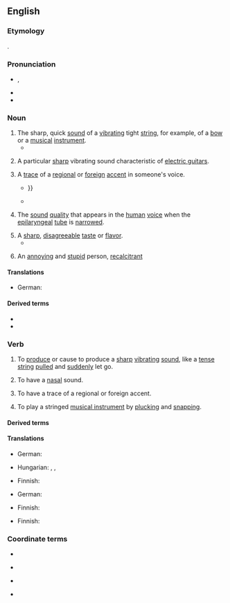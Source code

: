 ==English==
{{was wotd|2016|February|2}}

===Etymology===
{{onomatopoeic|en}}.

===Pronunciation===
* {{enPR|twăng}}, {{IPA|en|/twæŋ/}}
* {{audio|en|en-au-twang.ogg|Audio (AU)}}
* {{rhymes|en|æŋ}}

===Noun===
{{en-noun}}

# The sharp, quick [[sound]] of a [[vibrate|vibrating]] tight [[string]], for example, of a [[bow]] or a [[music]]al [[instrument]].
#* {{quote-book|en|author=[George] Walter Thornbury|authorlink=George Walter Thornbury|chapter=Life in Spain: Past and Present|location=New York, N.Y.|publisher=[[w:Harper (publisher)|Harper & Brothers]], Publishers, [[w:Franklin Square, New York|Franklin Square]]|year=1860|page=148|pageurl=https://books.google.com/books?id=ONhhAAAAcAAJ&pg=PA148|oclc=2870806|passage=Let me give you in rude recitation, with here and there a '''twang''' and a caper of the guitar-strings, my vision of the [[w:El Cid|Cid]]'s sally from his besieged castle of Alcocer—the first outburst of that Spanish deluge that never receded till it rose over the dead body of the last Moor.}}
# {{lb|en|music}} A particular [[sharp]] vibrating sound characteristic of [[electric guitar]]s.
# A [[trace]] of a [[regional]] or [[foreign]] [[accent]] in someone's voice.
#: {{ux|en|Despite having lived in Canada for 20 years, he still has that Eastern-European '''twang''' in his voice.}}
#* {{quote-book|en|author=Nigel Cliff|title=The Shakespeare Riots: Revenge, Drama, and Death in Nineteenth-century America|Random House Incorporated|year=2007|page=90|isbn=978-0-345-48694-3|passage=A few insinuated that the American was not first-rate in Shakespeare, and one or two snidely detected a '''twang''' of the backwoods in his accent; {{...}}}}
#* {{quote-journal|en|date=2020 December 2|author=Paul Bigland|title=My weirdest and wackiest Rover yet|journal=Rail|page=65|text=Judging by the new voice over the PA, we've had a crew change in Plymouth - the warning about masks and the apology for lack of catering is made in a chirpy Cockney '''twang''' rather than a West Country burr.}}
# {{lb|en|phonetics}} The [[sound]] [[quality]] that appears in the [[human]] [[voice]] when the [[epilaryngeal]] [[tube]] is [[narrow]]ed.
# A [[sharp]], [[disagreeable]] [[taste]] or [[flavor]].
#* {{quote-book|en|author=Marvin Carpenter|title=The 1929 Depression: Hey! That’s Perry County!|location=Bloomington, Ind.|publisher={{w|iUniverse}}|year=2011|page=2|isbn=978-1-4502-8461-5|passage=Buttermilk also tastes different today. What do people do when they make buttermilk for the public that gives buttermilk that '''twang''' taste? Do these people put milk in an aging tank to mature like wine in a place where air and germs can't get to it?}}
# {{lb|en|vulgar|slang}} An [[annoying]] and [[stupid]] person, [[recalcitrant]]

====Translations====
{{trans-top|sound of a tight string}}
* German: {{t|de|Näseln|n}}
{{trans-bottom}}

====Derived terms====
* {{l|en|twanger}}
* {{l|en|twangy}}

===Verb===
{{en-verb}}

# {{lb|en|ambitransitive}} To [[produce]] or cause to produce a [[sharp]] [[vibrating]] [[sound]], like a [[tense]] [[string]] [[pull]]ed and [[sudden]]ly let go.
# {{lb|en|intransitive}} To have a [[nasal]] sound.
# {{lb|en|intransitive}} To have a trace of a regional or foreign accent.
# {{lb|en|music}} To play a stringed [[musical instrument]] by [[pluck]]ing and [[snap]]ping.

====Derived terms====
{{der4
|en|twanger
|twanging
|twangingly
|twangster
}}

====Translations====
{{trans-top|to produce or cause to produce a sharp vibrating sound}}
* German: {{t+|de|zupfen}}
{{trans-mid}}
* Hungarian: {{t|hu|peng}}, {{q|one time only}} {{t|hu|pendül}}, {{q|to cause to produce this sound}} {{t|hu|penget}}
{{trans-bottom}}

{{trans-top|to have a nasal sound}}
* Finnish: {{t+|fi|honottaa}}
{{trans-mid}}
* German: {{t+|de|näseln}}
{{trans-bottom}}

{{trans-top|to have a trace of a regional or foreign accent}}
* Finnish: {{t+|fi|korostaa}}
{{trans-mid}}
{{trans-bottom}}

{{trans-top|music: to play a stringed musical instrument by plucking and snapping}}
* Finnish: {{t+|fi|näppäillä}}
{{trans-mid}}
{{trans-bottom}}

===Coordinate terms===
{{top4}}
* {{l|en|brogue}}
{{mid4}}
* {{l|en|drawl}}
{{mid4}}
* {{l|en|lilt}}
{{mid4}}
* {{l|en|lisp}}
{{bottom4}}

{{c|en|Sounds}}